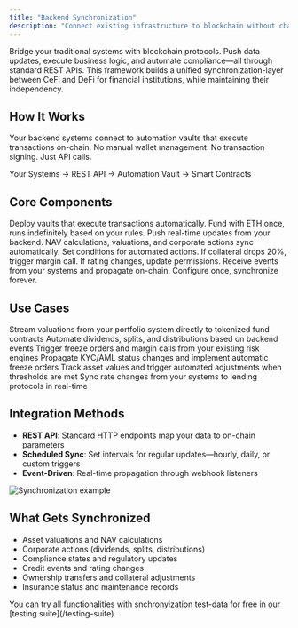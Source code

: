 ```yaml
---
title: "Backend Synchronization"
description: "Connect existing infrastructure to blockchain without changing any code. Stream real-time data and automate on-chain operations."
---
```


Bridge your traditional systems with blockchain protocols. Push data updates, execute business logic, and automate compliance—all through standard REST APIs. This framework builds a unified synchronization-layer between CeFi and DeFi for financial institutions, while maintaining their independency.

## How It Works

Your backend systems connect to automation vaults that execute transactions on-chain. No manual wallet management. No transaction signing. Just API calls.

Your Systems → REST API → Automation Vault → Smart Contracts

## Core Components

<CardGroup cols={2}>
  <Card title="Automation Vaults" icon="robot">
    Deploy vaults that execute transactions automatically. Fund with ETH once, runs indefinitely based on your rules.
  </Card>
  
  <Card title="Data Streaming" icon="link">
    Push real-time updates from your backend. NAV calculations, valuations, and corporate actions sync automatically.
  </Card>
  
  <Card title="Rule Engine" icon="gavel">
    Set conditions for automated actions. If collateral drops 20%, trigger margin call. If rating changes, update permissions.
  </Card>
  
  <Card title="Webhook Listeners" icon="webhook">
    Receive events from your systems and propagate on-chain. Configure once, synchronize forever.
  </Card>
</CardGroup>

## Use Cases

<CardGroup cols={3}>
  <Card title="Fund NAV Updates">
    Stream valuations from your portfolio system directly to tokenized fund contracts
  </Card>
  
  <Card title="Corporate Actions">
    Automate dividends, splits, and distributions based on backend events
  </Card>
  
  <Card title="Risk Management">
    Trigger freeze orders and margin calls from your existing risk engines
  </Card>
  
  <Card title="Compliance Updates">
    Propagate KYC/AML status changes and implement automatic freeze orders
  </Card>
  
  <Card title="Collateral Monitoring">
    Track asset values and trigger automated adjustments when thresholds are met
  </Card>
  
  <Card title="Interest Rate Updates">
    Sync rate changes from your systems to lending protocols in real-time
  </Card>
</CardGroup>

## Integration Methods

- **REST API**: Standard HTTP endpoints map your data to on-chain parameters  
- **Scheduled Sync**: Set intervals for regular updates—hourly, daily, or custom triggers  
- **Event-Driven**: Real-time propagation through webhook listeners 

![Synchronization example](/images/sync.png)

## What Gets Synchronized

- Asset valuations and NAV calculations
- Corporate actions (dividends, splits, distributions)
- Compliance states and regulatory updates
- Credit events and rating changes
- Ownership transfers and collateral adjustments
- Insurance status and maintenance records

<Note>
You can try all functionalities with snchronyization test-data for free in our [testing suite](/testing-suite).
</Note>
